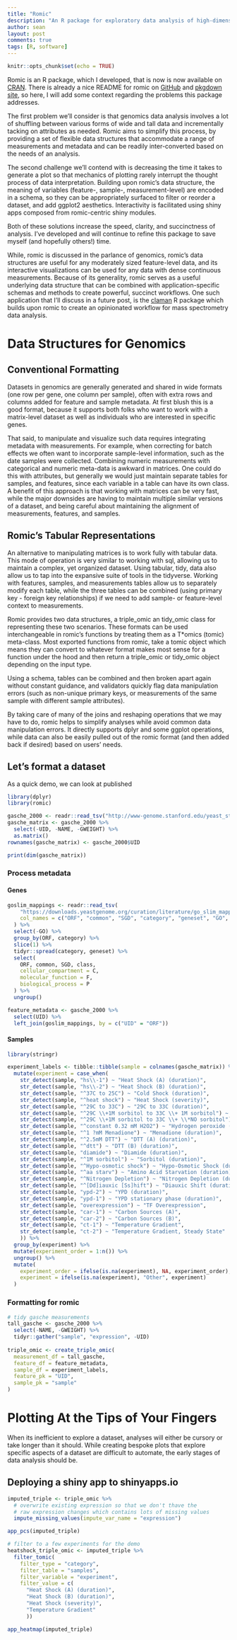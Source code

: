 ```yaml
---
title: "Romic"
description: "An R package for exploratory data analysis of high-dimensional datasets"
author: sean
layout: post
comments: true
tags: [R, software]
---
```


```r
knitr::opts_chunk$set(echo = TRUE)
```

Romic is an R package, which I developed, that is now is now available on [CRAN](https://cran.r-project.org/web/packages/romic/index.html). There is already a nice README for romic on [GitHub](https://github.com/calico/romic) and [pkgdown site](https://calico.github.io/romic/articles/romic.html), so here, I will add some context regarding the problems this package addresses.

The first problem we'll consider is that genomics data analysis involves a lot of shuffling between various forms of wide and tall data and incrementally tacking on attributes as needed. Romic aims to simplify this process, by providing a set of flexible data structures that accommodate a range of measurements and metadata and can be readily inter-converted based on the needs of an analysis. 

The second challenge we'll contend with is decreasing the time it takes to generate a plot so that mechanics of plotting rarely interrupt the thought process of data interpretation. Building upon romic's data structure, the meaning of variables (feature-, sample-, measurement-level) are encoded in a schema, so they can be appropriately surfaced to filter or reorder a dataset, and add ggplot2 aesthetics. Interactivity is facilitated using shiny apps composed from romic-centric shiny modules.

Both of these solutions increase the speed, clarity, and succinctness of analysis. I've developed and will continue to refine this package to save myself (and hopefully others!) time. 

While, romic is discussed in the parlance of genomics, romic's data structures are useful for any moderately sized feature-level data, and its interactive visualizations can be used for any data with dense continuous measurements. Because of its generality, romic serves as a useful underlying data structure that can be combined with application-specific schemas and methods to create powerful, succinct workflows. One such application that I'll discuss in a future post, is the [claman](https://github.com/calico/claman) R package which builds upon romic to create an opinionated workflow for mass spectrometry data analysis.

# Data Structures for Genomics

## Conventional Formatting

Datasets in genomics are generally generated and shared in wide formats (one row per gene, one column per sample), often with extra rows and columns added for feature and sample metadata. At first blush this is a good format, because it supports both folks who want to work with a matrix-level dataset as well as individuals who are interested in specific genes.

That said, to manipulate and visualize such data requires integrating metadata with measurements. For example, when correcting for batch effects we often want to incorporate sample-level information, such as the date samples were collected. Combining numeric measurements with categorical and numeric meta-data is awkward in matrices. One could do this with attributes, but generally we would just maintain separate tables for samples, and features, since each variable in a table can have its own class. A benefit of this approach is that working with matrices can be very fast, while the major downsides are having to maintain multiple similar versions of a dataset, and being careful about maintaining the alignment of measurements, features, and samples.

## Romic's Tabular Representations

An alternative to manipulating matrices is to work fully with tabular data. This mode of operation is very similar to working with sql, allowing us to maintain a complex, yet organized dataset. Using tabular, tidy, data also allow us to tap into the expansive suite of tools in the tidyverse. Working with features, samples, and measurements tables allow us to separately modify each table, while the three tables can be combined (using primary key - foreign key relationships) if we need to add sample- or feature-level context to measurements. 

Romic provides two data structures, a triple_omic an tidy_omic class for representing these two scenarios. These formats can be used interchangeable in romic's functions by treating them as a T*omics (tomic) meta-class. Most exported functions from romic, take a tomic object which means they can convert to whatever format makes most sense for a function under the hood and then return a triple_omic or tidy_omic object depending on the input type.

Using a schema, tables can be combined and then broken apart again without constant guidance, and validators quickly flag data manipulation errors (such as non-unique primary keys, or measurements of the same sample with different sample attributes).

By taking care of many of the joins and reshaping operations that we may have to do, romic helps to simplify analyses while avoid common data manipulation errors. It directly supports dplyr and some ggplot operations, while data can also be easily pulled out of the romic format (and then added back if desired) based on users' needs.

## Let's format a dataset

As a quick demo, we can look at published 

```r
library(dplyr)
library(romic)

```



```r
gasche_2000 <- readr::read_tsv("http://www-genome.stanford.edu/yeast_stress/data/rawdata/complete_dataset.txt")
gasche_matrix <- gasche_2000 %>%
  select(-UID, -NAME, -GWEIGHT) %>%
  as.matrix()
rownames(gasche_matrix) <- gasche_2000$UID

print(dim(gasche_matrix))
```

### Process metadata

#### Genes

```r
goslim_mappings <- readr::read_tsv(
    "https://downloads.yeastgenome.org/curation/literature/go_slim_mapping.tab",
    col_names = c("ORF", "common", "SGD", "category", "geneset", "GO", "class")
  ) %>%
  select(-GO) %>%
  group_by(ORF, category) %>%
  slice(1) %>%
  tidyr::spread(category, geneset) %>%
  select(
    ORF, common, SGD, class,
    cellular_compartment = C,
    molecular_function = F,
    biological_process = P
  ) %>%
  ungroup()

feature_metadata <- gasche_2000 %>%
  select(UID) %>%
  left_join(goslim_mappings, by = c("UID" = "ORF"))
```

#### Samples

```r
library(stringr)

experiment_labels <- tibble::tibble(sample = colnames(gasche_matrix)) %>%
  mutate(experiment = case_when(
    str_detect(sample, "hs\\-1") ~ "Heat Shock (A) (duration)",
    str_detect(sample, "hs\\-2") ~ "Heat Shock (B) (duration)",
    str_detect(sample, "^37C to 25C") ~ "Cold Shock (duration)",
    str_detect(sample, "^heat shock") ~ "Heat Shock (severity)",
    str_detect(sample, "^29C to 33C") ~ "29C to 33C (duration)",
    str_detect(sample, "^29C \\+1M sorbitol to 33C \\+ 1M sorbitol") ~ "29C + Sorbitol to 33C + Sorbitol (duration)",
    str_detect(sample, "^29C \\+1M sorbitol to 33C \\+ \\*NO sorbitol") ~ "29C + Sorbitol to 33C (duration)",
    str_detect(sample, "^constant 0.32 mM H2O2") ~ "Hydrogen peroxide (duration)",
    str_detect(sample, "^1 ?mM Menadione") ~ "Menadione (duration)",
    str_detect(sample, "^2.5mM DTT") ~ "DTT (A) (duration)",
    str_detect(sample, "^dtt") ~ "DTT (B) (duration)",
    str_detect(sample, "diamide") ~ "Diamide (duration)",
    str_detect(sample, "^1M sorbitol") ~ "Sorbitol (duration)",
    str_detect(sample, "^Hypo-osmotic shock") ~ "Hypo-Osmotic Shock (duration)",
    str_detect(sample, "^aa starv") ~ "Amino Acid Starvation (duration)",
    str_detect(sample, "^Nitrogen Depletion") ~ "Nitrogen Depletion (duration)",
    str_detect(sample, "^[Dd]iauxic [Ss]hift") ~ "Diauxic Shift (duration)",
    str_detect(sample, "ypd-2") ~ "YPD (duration)",
    str_detect(sample, "ypd-1") ~ "YPD stationary phase (duration)",
    str_detect(sample, "overexpression") ~ "TF Overexpression",
    str_detect(sample, "car-1") ~ "Carbon Sources (A)",
    str_detect(sample, "car-2") ~ "Carbon Sources (B)",
    str_detect(sample, "ct-1") ~ "Temperature Gradient",
    str_detect(sample, "ct-2") ~ "Temperature Gradient, Steady State"
    )) %>%
  group_by(experiment) %>%
  mutate(experiment_order = 1:n()) %>%
  ungroup() %>%
  mutate(
    experiment_order = ifelse(is.na(experiment), NA, experiment_order),
    experiment = ifelse(is.na(experiment), "Other", experiment)
  )
```


### Formatting for romic



```r
# tidy gasche measurements
tall_gasche <- gasche_2000 %>%
  select(-NAME, -GWEIGHT) %>%
  tidyr::gather("sample", "expression", -UID)
  
triple_omic <- create_triple_omic(
  measurement_df = tall_gasche,
  feature_df = feature_metadata,
  sample_df = experiment_labels,
  feature_pk = "UID",
  sample_pk = "sample"
)
```

# Plotting At the Tips of Your Fingers

When its inefficient to explore a dataset, analyses will either be cursory or take longer than it should. While creating bespoke plots that explore specific aspects of a dataset are difficult to automate, the early stages of data analysis should be.


## Deploying a shiny app to shinyapps.io

```r
imputed_triple <- triple_omic %>%
  # overwrite existing expression so that we don't thave the
  # raw expression changes which contains lots of missing values
  impute_missing_values(impute_var_name = "expression")

app_pcs(imputed_triple)
```


```r
# filter to a few experiments for the demo
heatshock_triple_omic <- imputed_triple %>%
  filter_tomic(
    filter_type = "category",
    filter_table = "samples",
    filter_variable = "experiment",
    filter_value = c(
      "Heat Shock (A) (duration)",
      "Heat Shock (B) (duration)",
      "Heat Shock (severity)",
      "Temperature Gradient"
      ))

app_heatmap(imputed_triple)
```
